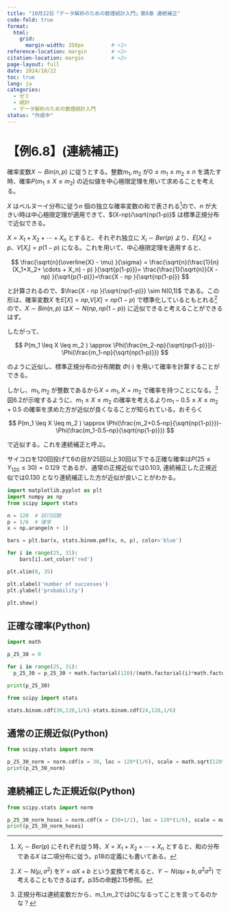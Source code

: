 ```yaml
---
title: "10月22日「データ解析のための数理統計入門」第6章 連続補正"
code-fold: true
format:
  html:
    grid:
      margin-width: 350px         # <1>
reference-location: margin        # <2>
citation-location: margin         # <2>
page-layout: full
date: 2024/10/22
toc: true
lang: ja
categories:
  - ゼミ
  - 統計
  - データ解析のための数理統計入門
status: "作成中"
---
```


# 【例6.8】(連続補正)

確率変数$X \sim Bin(n,p)$ に従うとする。整数$m_1,m_2$ が$0 \leq m_1 \leq m_2 \leq n$ を満たす時、確率$P(m_1 \leq X \leq m_2 )$ の近似値を中心極限定理を用いて求めることを考える。

::: {.extra-space1}

:::

$X$ はベルヌーイ分布に従う$n$ 個の独立な確率変数の和で表される[^1]ので、$n$ が大きい時は中心極限定理が適用できて、$(X-np)/\sqrt{np(1-p)}$ は標準正規分布で近似できる。

$X=X_1+X_2+ \cdots + X_n$ とすると、それぞれ独立に $X_i \sim Ber(p)$ より、$E[X_i]=p$、$V[X_i]=p(1-p)$ になる。これを用いて、中心極限定理を適用すると、

$$
\frac{\sqrt{n}(\overline{X} - \mu) }{\sigma} = \frac{\sqrt{n}(\frac{1}{n}(X_1+X_2+ \cdots + X_n) - p) }{\sqrt{p(1-p)}}= \frac{\frac{1}{\sqrt{n}}(X - np) }{\sqrt{p(1-p)}}=\frac{X - np }{\sqrt{np(1-p)}}
$$

と計算されるので、$\frac{X - np }{\sqrt{np(1-p)}} \sim N(0,1)$ である。この形は、確率変数$X$ を$E[X]=np$,$V[X]=np(1-p)$ で標準化しているともとれる[^2]ので、$X \sim Bin(n,p)$ は$X \sim N(np,np(1-p))$ に近似できると考えることができるはず。

[^1]: $X_i \sim Ber(p)$ にそれぞれ従う時、$X=X_1+X_2+ \cdots + X_n$ とすると、和の分布である$X$ は二項分布に従う。p18の定義にも書いてある。

[^2]: $X \sim N(\mu,\sigma^2)$ を$Y=aX+b$ という変換で考えると、$Y \sim N(a \mu +b, a^2 \sigma^2)$ で考えることもできるはず。p35の命題2.15参照。


::: {.extra-space2}

:::

したがって、

$$
P(m_1 \leq X \leq m_2 ) \approx \Phi(\frac{m_2-np}{\sqrt{np(1-p)}})-\Phi(\frac{m_1-np}{\sqrt{np(1-p)}})
$$

のように近似し、標準正規分布の分布関数 $\Phi(\cdot)$ を用いて確率を計算することができる。





しかし、$m_1,m_2$ が整数であるから$X=m_1,X=m_2$ で確率を持つことになる。[^3] 図6.2が示唆するように、$m_1 \leq X \leq m_2$ の確率を考えるより$m_1-0.5 \leq X \leq m_2+0.5$ の確率を求めた方が近似が良くなることが知られている。おそらく

[^3]: 正規分布は連続変数だから、m_1,m_2では0になるってことを言ってるのかな？

$$
P(m_1 \leq X \leq m_2 ) \approx \Phi(\frac{m_2+0.5-np}{\sqrt{np(1-p)}})-\Phi(\frac{m_1-0.5-np}{\sqrt{np(1-p)}})
$$

で近似する。これを連続補正と呼ぶ。




サイコロを120回投げて6の目が25回以上30回以下でる正確な確率は$P(25 \leq Y_{120} \leq 30)=0.129$ であるが、通常の正規近似では$0.103$, 連続補正した正規近似では$0.130$ となり連続補正した方が近似が良いことがわかる。

```python
import matplotlib.pyplot as plt
import numpy as np
from scipy import stats

n = 120  # 試行回数
p = 1/6  # 確率
x = np.arange(n + 1)

bars = plt.bar(x, stats.binom.pmf(x, n, p), color='blue')

for i in range(25, 31):
    bars[i].set_color('red')  

plt.xlim(0, 35)

plt.xlabel('number of successes')
plt.ylabel('probability')

plt.show()

```


::: {.extra-space2}

:::

## 正確な確率(Python)



```python
import math

p_25_30 = 0

for i in range(25, 31):
  p_25_30 = p_25_30 + math.factorial(120)/(math.factorial(i)*math.factorial(120-i)) * ((1/6)**i)*((5/6)**(120-i))

print(p_25_30)
```

```python
from scipy import stats

stats.binom.cdf(30,120,1/6)-stats.binom.cdf(24,120,1/6)
```

## 通常の正規近似(Python)

```python
from scipy.stats import norm

p_25_30_norm = norm.cdf(x = 30, loc = 120*(1/6), scale = math.sqrt(120*(1/6)*(5/6))) - norm.cdf(x = 25, loc = 120*(1/6), scale = math.sqrt(120*(1/6)*(5/6)))
print(p_25_30_norm)
```

## 連続補正した正規近似(Python)

```python
from scipy.stats import norm

p_25_30_norm_hosei = norm.cdf(x = (30+1/2), loc = 120*(1/6), scale = math.sqrt(120*(1/6)*(5/6))) - norm.cdf(x = (25-1/2), loc = 120*(1/6), scale = math.sqrt(120*(1/6)*(5/6)))
print(p_25_30_norm_hosei)
```